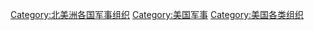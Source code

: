 [[Category:北美洲各国军事组织|Category:北美洲各国军事组织]]
[[Category:美国军事|Category:美国军事]]
[[Category:美国各类组织|Category:美国各类组织]]